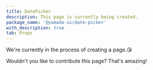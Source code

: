 ```yaml
---
title: DatePicker
description: This page is currently being created.
package_name: '@yamada-ui/date-picker'
with_description: true
tab: Props
---
```


We're currently in the process of creating a page.😘

Wouldn't you like to contribute this page? That's amazing!
